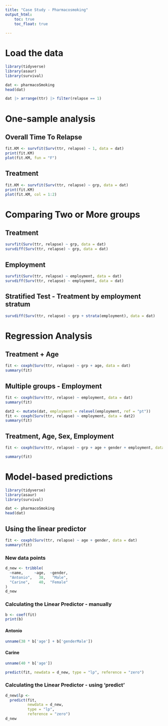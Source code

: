 ```yaml
---
title: "Case Study - Pharmacosmoking"
output_html:
    toc: true
    toc_float: true
    
---
```


# Load the data

```r
library(tidyverse)
library(asaur)
library(survival)

dat <- pharmacoSmoking
head(dat)
```

```r
dat |> arrange(ttr) |> filter(relapse == 1)
```

# One-sample analysis

## Overall Time To Relapse

```r
fit.KM <- survfit(Surv(ttr, relapse) ~ 1, data = dat)
print(fit.KM)
plot(fit.KM, fun = "F")
```

## Treatment

```r
fit.KM <- survfit(Surv(ttr, relapse) ~ grp, data = dat)
print(fit.KM)
plot(fit.KM, col = 1:2)
```

# Comparing Two or More groups

## Treatment
```r
survfit(Surv(ttr, relapse) ~ grp, data = dat)
survdiff(Surv(ttr, relapse) ~ grp, data = dat)
```

## Employment
```r
survfit(Surv(ttr, relapse) ~ employment, data = dat)
survdiff(Surv(ttr, relapse) ~ employment, data = dat)
```

## Stratified Test - Treatment by employment stratum

```r
survdiff(Surv(ttr, relapse) ~ grp + strata(employment), data = dat)
```

# Regression Analysis

## Treatment + Age

```r
fit <- coxph(Surv(ttr, relapse) ~ grp + age, data = dat)
summary(fit)
```

## Multiple groups - Employment

```r
fit <- coxph(Surv(ttr, relapse) ~ employment, data = dat)
summary(fit)
```

```r
dat2 <- mutate(dat, employment = relevel(employment, ref = "pt"))
fit <- coxph(Surv(ttr, relapse) ~ employment, data = dat2)
summary(fit)
```

## Treatment, Age, Sex, Employment
```r
fit <- coxph(Surv(ttr, relapse) ~ grp + age + gender + employment, data = dat)

summary(fit)
```

# Model-based predictions

```r
library(tidyverse)
library(asaur)
library(survival)

dat <- pharmacoSmoking
head(dat)
```

## Using the linear predictor
```r
fit <- coxph(Surv(ttr, relapse) ~ age + gender, data = dat)
summary(fit)
```
### New data points
```r
d_new <- tribble(
  ~name,     ~age,  ~gender,
  "Antonio",   38,   "Male",
  "Carine",    40,  "Female"
)
d_new
```

### Calculating the Linear Predictor - manually

```r
b <- coef(fit)
print(b)
```

#### Antonio
```r
unname(38 * b['age'] + b['genderMale'])
```

#### Carine
```r
unname(40 * b['age'])
```

```r
predict(fit, newdata = d_new, type = "lp", reference = "zero")
```

### Calculating the Linear Predictor - using 'predict'
```r
d_new$lp <-
  predict(fit,
          newdata = d_new,
          type = "lp",
          reference = "zero")
d_new
```

